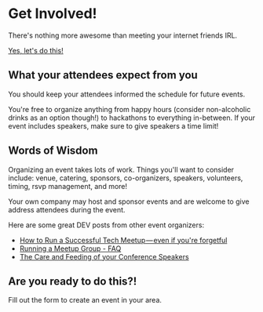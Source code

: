 # Get Involved!

There's nothing more awesome than meeting your internet friends IRL.

<a href="#airtable-form" className="button">
  Yes, let's do this!
</a>

## What your attendees expect from you

You should keep your attendees informed the schedule for future
events.

You're free to organize anything from happy hours (consider
non-alcoholic drinks as an option though!) to hackathons to everything
in-between. If your event includes speakers, make sure to give
speakers a time limit!

## Words of Wisdom

Organizing an event takes lots of work. Things you'll want to consider
include: venue, catering, sponsors, co-organizers, speakers,
volunteers, timing, rsvp management, and more!

Your own company may host and sponsor events and are welcome to give
address attendees during the event.

Here are some great DEV posts from other event organizers:

- [How to Run a Successful Tech Meetup — even if you're forgetful]
- [Running a Meetup Group - FAQ]
- [The Care and Feeding of your Conference Speakers]

## Are you ready to do this?!

Fill out the form to create an event in your area.

[code of conduct]: https://coc.com
[how to run a successful tech meetup — even if you're forgetful]:
  https://dev.to/joshghent/how-to-run-a-successful-tech-meetupeven-if-youre-forgetful-3d65
[running a meetup group - faq]:
  https://dev.to/lvangelder/running-a-meetup-group---faq-21af
[the care and feeding of your conference speakers]:
  https://dev.to/jenlooper/the-care-and-feeding-of-your-conference-speakers-mfh
